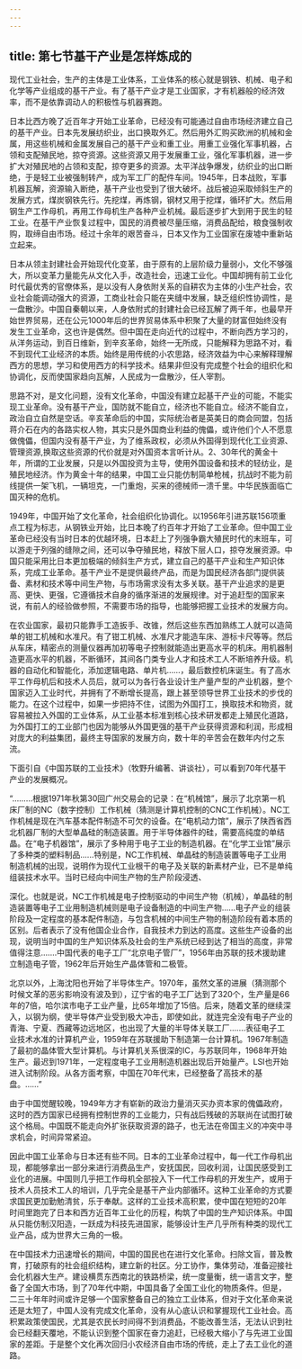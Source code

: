 ```yaml
---
---
---
```

title: 第七节基干产业是怎样炼成的
---



现代工业社会，生产的主体是工业体系，工业体系的核心就是钢铁、机械、电子和化学等产业组成的基干产业。有了基干产业才是工业国家，才有机器般的经济效率，而不是依靠调动人的积极性与机器赛跑。

日本比西方晚了近百年才开始工业革命，已经没有可能通过自由市场经济建立自己的基干产业。日本先发展纺织业，出口换取外汇。然后用外汇购买欧洲的机械和金属，用这些机械和金属发展自己的基干产业和重工业。用重工业强化军事机器，占领和支配殖民地，掠夺资源。这些资源又用于发展重工业，强化军事机器，进一步扩大对殖民地的占领和支配，掠夺更多的资源。太平洋战争爆发，纺织业的出口断绝，于是轻工业被强制转产，成为军工厂的配件车间。1945年，日本战败，军事机器瓦解，资源输入断绝，基干产业也受到了很大破坏。战后被迫采取倾斜生产的发展方式，煤炭钢铁先行。先挖煤，再炼钢，钢材又用于挖煤，循环扩大。然后用钢生产工作母机，再用工作母机生产各种产业机械。最后逐步扩大到用于民生的轻工业。在基干产业恢复过程中，国民的消费被尽量压缩，消费品配给，粮食强制收购，取缔自由市场。经过十余年的艰苦奋斗，日本又作为工业国家在废墟中重新站立起来。

日本从领主封建社会开始现代化变革，由于原有的上层阶级力量弱小，文化不够强大，所以变革力量能先从文化入手，改造社会，迅速工业化。中国却拥有前工业化时代最优秀的官僚体系，是以没有人身依附关系的自耕农为主体的小生产社会，农业社会能调动强大的资源，工商业社会只能在夹缝中发展，缺乏组织性协调性，是一盘散沙。中国自秦朝以来，人身依附式的封建社会已经瓦解了两千年，也最早开始世界贸易，还在公元1000年后的世界贸易体系中积聚了大量的财富但始终没有发生工业革命，这也许是偶然。但中国在走向近代的过程中，不断向西方学习的，从洋务运动，到百日维新，到辛亥革命，始终一无所成，只能解释为思路不对，看不到现代工业经济的本质。始终是用传统的小农思路，经济效益为中心来解释理解西方的思想，学习和使用西方的科学技术。结果非但没有完成整个社会的组织化和协调化，反而使国家趋向瓦解，人民成为一盘散沙，任人宰割。

思路不对，是文化问题，没有文化革命，中国没有建立起基干产业的可能，不能实现工业革命。没有基干产业，国防就不能自立，经济也不能自立。经济不能自立，政治自立自然是空话。辛亥革命后的中国，实际统治者是英美日的商会同盟，包括蒋介石在内的各路实权人物，其实只是外国商业利益的傀儡，或许他们个人不愿意做傀儡，但国内没有基干产业，为了维系政权，必须从外国得到现代化工业资源、管理资源,换取这些资源的代价就是对外国资本言听计从。2、30年代的黄金十年，所谓的工业发展，只是以外国投资为主导，使用外国设备和技术的轻纺业，是殖民地经济。作为黄金十年的结果，中国工业只能仿制简单枪械，抗战时不能为前线提供一架飞机，一辆坦克，一门重炮，买来的德械师一溃千里。中华民族面临亡国灭种的危机。

1949年，中国开始了文化革命，社会组织化协调化。以1956年引进苏联156项重点工程为标志，从钢铁业开始，比日本晚了约百年才开始了工业革命。但中国工业革命已经没有当时日本的优越环境，日本赶上了列强争霸大殖民时代的末班车，可以游走于列强的缝隙之间，还可以争夺殖民地，释放下层人口，掠夺发展资源。中国只能采用比日本更加极端的倾斜生产方式，建立自己的基干产业和生产知识体系，完成工业革命。基干产业不是提供最终产品，而是为国民经济各部门提供装备、素材和技术等中间生产物，与市场需求没有太多关联。基干产业追求的是更高、更快、更强，它遵循技术自身的循序渐进的发展规律。对于追赶型的国家来说，有前人的经验做参照，不需要市场的指导，也能够把握工业技术的发展方向。

在农业国家，最初只能靠手工造扳手、改锥，然后这些东西加熟练工人就可以造简单的钳工机械和水准尺。有了钳工机械、水准尺才能造车床、游标卡尺等等。然后从车床，精密点的测量仪器再加初等电子控制就能造出更高水平的机床。用机器制造更高水平的机器，不断循环，其间各门类专业人才和技术工人不断培养升级。机器的自动化和智能化，添加逻辑电路、单片机……，最后数控机床诞生。有了高水平工作母机后和技术人员后，就可以为各行各业设计生产量产型的产业机器，整个国家迈入工业时代，并拥有了不断增长提高，跟上甚至领导世界工业技术的步伐的能力。在这个过程中，如果一步把持不住，试图为外国打工，换取技术和物资，就容易被拉入外国的工业体系，从工业基本标准到核心技术研发都走上殖民化道路，为外国打工的工业部门也因为能够从外国更强的基干产业获得资源和利润，形成相对庞大的利益集团，最终主导国家的发展方向，数十年的辛苦会在数年内付之东流。

下面引自《中国苏联的工业技术》（牧野升编著、讲谈社），可以看到70年代基干产业的发展概况。

“………根据1971年秋第30回广州交易会的记录：在“机械馆”，展示了北京第一机床厂制的NC（数字控制）工作机械（猜测是计算机控制的CNC工作机械）。NC工作机械是现在汽车基本配件制造不可欠的设备。在“电机动力馆”，展示了陕西省西北机器厂制的大型单晶硅的制造装置。用于半导体器件的硅，需要高纯度的单结晶。在“电子机器馆”，展示了多种用于电子工业的制造机器。在“化学工业馆”展示了多种类的塑料制品......特别是，NC工作机械、单晶硅的制造装置等电子工业用制造机械的出现，说明作为现代工业根干的电子及关联的新素材产业，已不是单纯组装技术水平。当时已经向中间生产物的生产阶段浸透、

深化。也就是说，NC工作机械是电子控制驱动的中间生产物（机械），单晶硅的制造装置等电子工业用制造机械则是电子设备制造的中间生产物......电子产业的组装阶段及一定程度的基本配件制造，与包含机械的中间生产物的制造阶段有着本质的区别。后者表示了没有他国企业合作，自我技术力到达的高度。这些生产设备的出现，说明当时中国的生产知识体系及社会的生产系统已经到达了相当的高度，非常值得注意.......中国代表的电子工厂“北京电子管厂”，1956年由苏联的技术援助建立制造电子管，1962年后开始生产晶体管和二极管。

北京以外，上海沈阳也开始了半导体生产。1970年，虽然文革的进展（猜测那个时候文革的恶劣影响没有波及到），辽宁省的电子工厂达到了320个，生产量是66年的7倍，哈尔滨市电子工业产量，比65年增加了15倍。后来，随着文革的继续深入，以钢为纲，使半导体产业受到极大冲击，即使如此，就连完全没有电子产业的青海、宁夏、西藏等边远地区，也出现了大量的半导体关联工厂.......表征电子工业技术水准的计算机产业，1959年在苏联援助下制造第一台计算机。1967年制造了最初的晶体管大型计算机。与计算机关系很深的IC，与苏联同年，1968年开始生产。最迟到1971年，一定程度电子工业用制造机器出现后开始量产。LSI也开始进入试制阶段。从各方面考察，中国在70年代末，已经整备了高技术的基盘。……”

由于中国觉醒较晚，1949年方才有崭新的政治力量消灭买办资本家的傀儡政府，这时的西方国家已经拥有控制世界的工业能力，只有战后残破的苏联尚在试图打破这个格局。中国既不能走向外扩张获取资源的路子，也无法在帝国主义的冲突中寻求机会，时间异常紧迫。

因此中国工业革命与日本还有些不同。日本的工业革命过程中，每一代工作母机出现，都能够拿出一部分来进行消费品生产，安抚国民，回收利润，让国民感受到工业化的进展。中国则几乎把工作母机全部投入下一代工作母机的开发生产，或用于技术人员技术工人的培训，几乎完全是基干产业内部循环。这种工业革命的方式要求国民更加勤勉清贫，乐于奉献。这样的工业技术高积累，使中国在短短的20年时间里跑完了日本和西方近百年工业化的历程，构筑了中国的生产知识体系。中国从只能仿制汉阳造，一跃成为科技先进国家，能够设计生产几乎所有种类的现代工业产品，成为世界大三角的一极。

在中国技术力迅速增长的期间，中国的国民也在进行文化革命。扫除文盲，普及教育，打破原有的社会组织结构，建立新的社区。分工协作，集体劳动，准备迎接社会化机器大生产。建设横贯东西南北的铁路桥梁，统一度量衡，统一语言文字，整备了全国大市场，到了70年代中期，中国具备了全国工业化的物质条件。但是，二三十年年时间或许足够一个国家整备自己的独立工业体系，但对于文化革命来说还是太短了，中国人没有完成文化革命，没有从心底认识和掌握现代工业社会。高积累政策使国民，尤其是农民长时间得不到消费品，不能改善生活，无法认识到社会已经翻天覆地，不能认识到整个国家在奋力追赶，已经极大缩小了与先进工业国家的差距。于是整个文化再次回归小农经济自由市场的传统，走上了去工业化的道路。